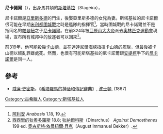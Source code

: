 '''尼卡諾爾'''（{{lang-gr|Νικάνωρ}}），出身馬其頓的[[斯塔基拉|斯塔基拉]]（Stageira），

尼卡諾爾是[[亞里斯多德|亞里斯多德]]的門生，後娶亞里斯多德的女兒為妻。斯塔基拉的尼卡諾爾很可能在早期[[米利都圍城戰|米利都圍城戰]]之時是艦隊的指揮官<ref>[[阿利安|阿利安]] ''Anabasis'' 1.18, 19.</ref>，當時圍城戰的尼卡諾爾並不是指同名的[[帕曼紐|帕曼紐]]之子[[尼卡諾爾_(帕曼紐之子)|尼卡諾爾]]。在前324年被[[亞歷山大大帝|亞歷山大大帝]]派去[[古代奧林匹克運動會|奧林匹克運動會]]現場，宣布所有城邦中的放逐者可以回來<ref>[[西西里的狄奧多羅斯|西西里的狄奧多羅斯]] 18.8; [[狄納爾科斯|狄納爾科斯]]（Dinarchus） ''Against Demosthenes'' 199 ed. [[奧古斯特·依曼紐爾·貝克|奧古斯特·依曼紐爾·貝克]]（August Immanuel Bekker）.</ref>。

前319年，他可能投靠[[卡山德|卡山德]]，並在達達尼爾海峽指揮卡山德的艦隊，但最後被卡山德以叛亂罪嫌處死。然而，也很有可能斯塔基拉的尼卡諾爾跟[[安提柯一世|安提柯]]手下的[[尼卡諾爾_(總督)|尼卡諾爾]]是同一人。

==參考==
<div class="references-small">
<references />
</div>
*[[威廉·史密斯_(辭典編纂者)|威廉·史密斯]]，《[[希腊羅馬的神话和傳記辭典|希腊羅馬的神话和傳記辭典]]》,  [[波士頓|波士頓]], (1867)

{{Authority control}}
{{DEFAULTSORT:Nicanor}}
[[Category:古希臘人|Category:古希臘人]]
[[Category:斯塔基拉人|Category:斯塔基拉人]]
{{古希臘小作品}}
{{bio-stub}}